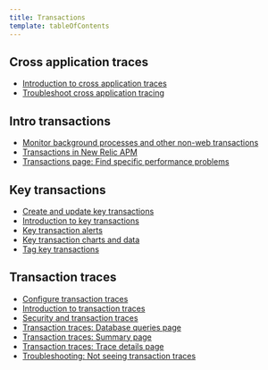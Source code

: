 ```yaml
---
title: Transactions
template: tableOfContents
---
```


## Cross application traces

* [Introduction to cross application traces](/docs/apm/transactions/cross-application-traces/introduction-cross-application-traces)
* [Troubleshoot cross application tracing](/docs/apm/transactions/cross-application-traces/troubleshoot-cross-application-tracing)

## Intro transactions

* [Monitor background processes and other non-web transactions](/docs/apm/transactions/intro-transactions/monitor-background-processes-other-non-web-transactions)
* [Transactions in New Relic APM](/docs/apm/transactions/intro-transactions/transactions-new-relic-apm)
* [Transactions page: Find specific performance problems](/docs/apm/transactions/intro-transactions/transactions-page-find-specific-performance-problems)

## Key transactions

* [Create and update key transactions](/docs/apm/transactions/key-transactions/create-update-key-transactions)
* [Introduction to key transactions](/docs/apm/transactions/key-transactions/introduction-key-transactions)
* [Key transaction alerts](/docs/apm/transactions/key-transactions/key-transaction-alerts)
* [Key transaction charts and data](/docs/apm/transactions/key-transactions/key-transaction-charts-data)
* [Tag key transactions](/docs/apm/transactions/key-transactions/tag-key-transactions)

## Transaction traces

* [Configure transaction traces](/docs/apm/transactions/transaction-traces/configure-transaction-traces)
* [Introduction to transaction traces](/docs/apm/transactions/transaction-traces/introduction-transaction-traces)
* [Security and transaction traces](/docs/apm/transactions/transaction-traces/security-transaction-traces)
* [Transaction traces: Database queries page](/docs/apm/transactions/transaction-traces/transaction-traces-database-queries-page)
* [Transaction traces: Summary page](/docs/apm/transactions/transaction-traces/transaction-traces-summary-page)
* [Transaction traces: Trace details page](/docs/apm/transactions/transaction-traces/transaction-traces-trace-details-page)
* [Troubleshooting: Not seeing transaction traces](/docs/apm/transactions/transaction-traces/troubleshooting-not-seeing-transaction-traces)
